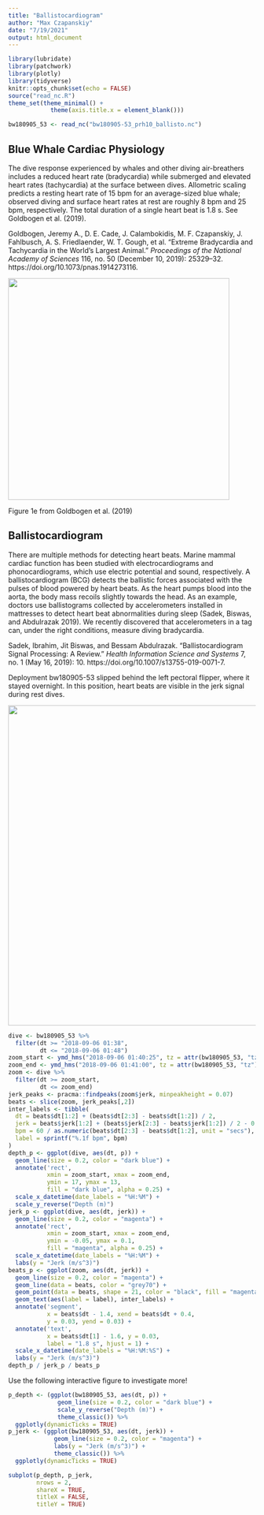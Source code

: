 ```yaml
---
title: "Ballistocardiogram"
author: "Max Czapanskiy"
date: "7/19/2021"
output: html_document
---
```


```r
library(lubridate)
library(patchwork)
library(plotly)
library(tidyverse)
knitr::opts_chunk$set(echo = FALSE)
source("read_nc.R")
theme_set(theme_minimal() +
            theme(axis.title.x = element_blank()))
```

```r
bw180905_53 <- read_nc("bw180905-53_prh10_ballisto.nc")
```

## Blue Whale Cardiac Physiology

The dive response experienced by whales and other diving air-breathers includes a reduced heart rate (bradycardia) while submerged and elevated heart rates (tachycardia) at the surface between dives. Allometric scaling predicts a resting heart rate of 15 bpm for an average-sized blue whale; observed diving and surface heart rates at rest are roughly 8 bpm and 25 bpm, respectively. The total duration of a single heart beat is 1.8 s. See Goldbogen et al. (2019).

Goldbogen, Jeremy A., D. E. Cade, J. Calambokidis, M. F. Czapanskiy, J. Fahlbusch, A. S. Friedlaender, W. T. Gough, et al. “Extreme Bradycardia and Tachycardia in the World’s Largest Animal.” *Proceedings of the National Academy of Sciences* 116, no. 50 (December 10, 2019): 25329–32. https://doi.org/10.1073/pnas.1914273116.

<img src="goldbogen_et_al_2019_fig1e.png" width="450" />

Figure 1e from Goldbogen et al. (2019)

## Ballistocardiogram

There are multiple methods for detecting heart beats. Marine mammal cardiac function has been studied with electrocardiograms and phonocardiograms, which use electric potential and sound, respectively. A ballistocardiogram (BCG) detects the ballistic forces associated with the pulses of blood powered by heart beats. As the heart pumps blood into the aorta, the body mass recoils slightly towards the head. As an example, doctors use ballistograms collected by accelerometers installed in mattresses to detect heart beat abnormalities during sleep (Sadek, Biswas, and Abdulrazak 2019). We recently discovered that accelerometers in a tag can, under the right conditions, measure diving bradycardia.

Sadek, Ibrahim, Jit Biswas, and Bessam Abdulrazak. “Ballistocardiogram Signal Processing: A Review.” *Health Information Science and Systems* 7, no. 1 (May 16, 2019): 10. https://doi.org/10.1007/s13755-019-0071-7.

Deployment bw180905-53 slipped behind the left pectoral flipper, where it stayed overnight. In this position, heart beats are visible in the jerk signal during rest dives.

<img src="_bw180905-53Quicklook.jpg" width="650" />

```r
dive <- bw180905_53 %>% 
  filter(dt >= "2018-09-06 01:38", 
         dt <= "2018-09-06 01:48")
zoom_start <- ymd_hms("2018-09-06 01:40:25", tz = attr(bw180905_53, "tz"))
zoom_end <- ymd_hms("2018-09-06 01:41:00", tz = attr(bw180905_53, "tz"))
zoom <- dive %>% 
  filter(dt >= zoom_start, 
         dt <= zoom_end)
jerk_peaks <- pracma::findpeaks(zoom$jerk, minpeakheight = 0.07)
beats <- slice(zoom, jerk_peaks[,2])
inter_labels <- tibble(
  dt = beats$dt[1:2] + (beats$dt[2:3] - beats$dt[1:2]) / 2,
  jerk = beats$jerk[1:2] + (beats$jerk[2:3] - beats$jerk[1:2]) / 2 - 0.01,
  bpm = 60 / as.numeric(beats$dt[2:3] - beats$dt[1:2], unit = "secs"),
  label = sprintf("%.1f bpm", bpm)
)
depth_p <- ggplot(dive, aes(dt, p)) +
  geom_line(size = 0.2, color = "dark blue") +
  annotate('rect', 
           xmin = zoom_start, xmax = zoom_end,
           ymin = 17, ymax = 13,
           fill = "dark blue", alpha = 0.25) +
  scale_x_datetime(date_labels = "%H:%M") +
  scale_y_reverse("Depth (m)")
jerk_p <- ggplot(dive, aes(dt, jerk)) +
  geom_line(size = 0.2, color = "magenta") +
  annotate('rect', 
           xmin = zoom_start, xmax = zoom_end,
           ymin = -0.05, ymax = 0.1,
           fill = "magenta", alpha = 0.25) +
  scale_x_datetime(date_labels = "%H:%M") +
  labs(y = "Jerk (m/s^3)")
beats_p <- ggplot(zoom, aes(dt, jerk)) +
  geom_line(size = 0.2, color = "magenta") +
  geom_line(data = beats, color = "grey70") +
  geom_point(data = beats, shape = 21, color = "black", fill = "magenta") +
  geom_text(aes(label = label), inter_labels) +
  annotate('segment', 
           x = beats$dt - 1.4, xend = beats$dt + 0.4, 
           y = 0.03, yend = 0.03) +
  annotate('text', 
           x = beats$dt[1] - 1.6, y = 0.03, 
           label = "1.8 s", hjust = 1) +
  scale_x_datetime(date_labels = "%H:%M:%S") +
  labs(y = "Jerk (m/s^3)")
depth_p / jerk_p / beats_p
```

Use the following interactive figure to investigate more!

```r
p_depth <- (ggplot(bw180905_53, aes(dt, p)) +
              geom_line(size = 0.2, color = "dark blue") +
              scale_y_reverse("Depth (m)") +
              theme_classic()) %>% 
  ggplotly(dynamicTicks = TRUE)
p_jerk <- (ggplot(bw180905_53, aes(dt, jerk)) +
             geom_line(size = 0.2, color = "magenta") +
             labs(y = "Jerk (m/s^3)") +
             theme_classic()) %>% 
  ggplotly(dynamicTicks = TRUE)

subplot(p_depth, p_jerk,
        nrows = 2, 
        shareX = TRUE, 
        titleX = FALSE,
        titleY = TRUE)
```

